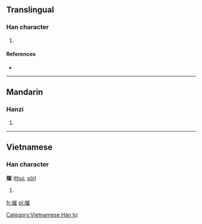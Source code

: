 ==Translingual==

===Han character===
{{Han char|rn=86|rad=火|as=11|sn=15|four=|canj=火山人土 (FUOG)}}

# {{defn|Han|sort=火11}}

====References====
* {{Han ref|kx=0680.300|dkj=19341|dj=1092.070|hdz=32229.030|uh=71A3|ud=29091}}

----

==Mandarin==

===Hanzi===
{{cmn-hanzi|pin=[[suī]] ([[sui1]])|wg=sui<sup>1</sup>}}

# {{defn|lang=cmn|sort=火11}}

----

==Vietnamese==

===Han character===
'''熣''' ([[thui]], [[sôi]])

# {{defn|lang=vi}}

[[Category:Vietnamese Hán tự]]

[[fr:熣]]
[[pl:熣]]